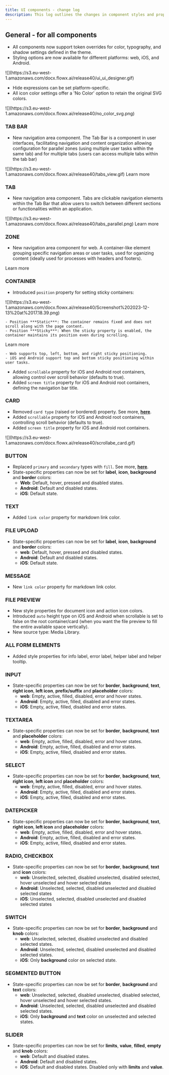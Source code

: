 ```yaml
---
title: UI components - change log
description: This log outlines the changes in component styles and props from version 3.4.x to version 4.0.
---
```


## **General - for all components**

- All components now support token overrides for color, typography, and shadow settings defined in the theme.
- Styling options are now available for different platforms: web, iOS, and Android.

<Card>
![](https://s3.eu-west-1.amazonaws.com/docx.flowx.ai/release40/ui_ui_designer.gif)
</Card>

- Hide expressions can be set platform-specific.
- All icon color settings offer a 'No Color' option to retain the original SVG colors.

<Frame>
![](https://s3.eu-west-1.amazonaws.com/docx.flowx.ai/release40/no_color_svg.png)
</Frame>

### **TAB BAR**

- New navigation area component. The Tab Bar is a component in user interfaces, facilitating navigation and content organization allowing configuration for parallel zones (using multiple user tasks within the same tab) and for multiple tabs (users can access multiple tabs within the tab bar)

<Frame>
![](https://s3.eu-west-1.amazonaws.com/docx.flowx.ai/release40/tabs_view.gif)
</Frame>

<Card title ="Tab Bar" href="/4.0/docs/building-blocks/process/navigation-areas#tab-bar" icon="link">
Learn more
</Card>

### **TAB**

- New navigation area component. Tabs are clickable navigation elements within the Tab Bar that allow users to switch between different sections or functionalities within an application.

<Frame>
![](https://s3.eu-west-1.amazonaws.com/docx.flowx.ai/release40/tabs_parallel.png)
</Frame>

<Card title ="Tab" href="/4.0/docs/building-blocks/process/navigation-areas#tab" icon="link">
Learn more
</Card>

### **ZONE**

- New navigation area component for web. A container-like element grouping specific navigation areas or user tasks, used for oganizing content (ideally used for processes with headers and footers).

<Card title ="Zones" href="/4.0/docs/building-blocks/process/navigation-areas#zone" icon="link">
Learn more
</Card>

### **CONTAINER**

- Introduced `position` property for setting sticky containers:

<Frame>
![](https://s3.eu-west-1.amazonaws.com/docx.flowx.ai/release40/Screenshot%202023-12-13%20at%2017.18.39.png)
</Frame>

    - Position ***Static***: The container remains fixed and does not scroll along with the page content.
    - Position ***Sticky***: When the sticky property is enabled, the container maintains its position even during scrolling.

<Card title ="Sticky container" href="/4.0/docs/building-blocks/process/navigation-areas#styling-options" icon="link">
Learn more
</Card>

    - Web supports top, left, bottom, and right sticky positioning.
    - iOS and Android support top and bottom sticky positioning within user tasks.
- Added `scrollable` property for iOS and Android root containers, allowing control over scroll behavior (defaults to true).
- Added `screen title` property for iOS and Android root containers, defining the navigation bar title.

### **CARD**

- Removed `card type` (raised or bordered) property. See more, [**here**](./migrating-from-v3.4.x/process-configuration#root-components).
- Added `scrollable` property for iOS and Android root containers, controlling scroll behavior (defaults to true).
- Added `screen title` property for iOS and Android root containers.

<Frame>
![](https://s3.eu-west-1.amazonaws.com/docx.flowx.ai/release40/scrollabe_card.gif)
</Frame>

### **BUTTON**

- Replaced `primary` and `secondary` types with `fill`. See more, [**here**](./migrating-from-v3.4.x/process-configuration#buttons).
- State-specific properties can now be set for **label**, **icon**, **background** and **border** colors:
    - **Web**: Default, hover, pressed and disabled states.
    - **Android**: Default and disabled states.
    - **iOS**: Default state.

### **TEXT**

- Added `link color` property for markdown link color.


### **FILE UPLOAD**

- State-specific properties can now be set for **label**, **icon**, **background** and **border** colors:
    - **web**: Default, hover, pressed and disabled states.
    - **Android**: Default and disabled states.
    - **iOS**: Default state.

### **MESSAGE**

- New `link color` property for markdown link color.

### **FILE PREVIEW**

- New style properties for document icon and action icon colors.
- Introduced `auto` height type on iOS and Android when scrollable is set to false on the root container/card (when you want the file preview to fill the entire available space vertically).
- New source type: Media Library.

### **ALL FORM ELEMENTS**

- Added style properties for info label, error label, helper label and helper tooltip.

### **INPUT**

- State-specific properties can now be set for **border**, **background**, **text**, **right icon**, **left icon**, **prefix/suffix** and **placeholder** colors:
    - **web**: Empty, active, filled, disabled, error and hover states.
    - **Android**: Empty, active, filled, disabled and error states.
    - **iOS**: Empty, active, filled, disabled and error states.

### **TEXTAREA**

- State-specific properties can now be set for **border**, **background**, **text** and **placeholder** colors:
    - **web**: Empty, active, filled, disabled, error and hover states.
    - **Android**: Empty, active, filled, disabled and error states.
    - **iOS**: Empty, active, filled, disabled and error states.

### **SELECT**

- State-specific properties can now be set for **border**, **background**, **text**, **right icon**, **left icon** and **placeholder** colors:
    - **web**: Empty, active, filled, disabled, error and hover states.
    - **Android**: Empty, active, filled, disabled and error states.
    - **iOS**: Empty, active, filled, disabled and error states.

### **DATEPICKER**

- State-specific properties can now be set for **border**, **background**, **text**, **right icon**, **left icon** and **placeholder** colors:
    - **web**: Empty, active, filled, disabled, error and hover states.
    - **Android**: Empty, active, filled, disabled and error states.
    - **iOS**: Empty, active, filled, disabled and error states.

### **RADIO, CHECKBOX**

- State-specific properties can now be set for **border**, **background**, **text** and **icon** colors:
    - **web**: Unselected, selected, disabled unselected, disabled selected, hover unselected and hover selected states
    - **Android**: Unselected, selected, disabled unselected and disabled selected states
    - **iOS**: Unselected, selected, disabled unselected and disabled selected states

### **SWITCH**

- State-specific properties can now be set for **border**, **background** and **knob** colors:
    - **web**: Unselected, selected, disabled unselected and disabled selected states.
    - **Android**: Unselected, selected, disabled unselected and disabled selected states.
    - **iOS**: Only **background** color on selected state.

### **SEGMENTED BUTTON**

- State-specific properties can now be set for **border**, **background** and **text** colors:
    - **web**: Unselected, selected, disabled unselected, disabled selected, hover unselected and hover selected states.
    - **Android**: Unselected, selected, disabled unselected and disabled selected states.
    - **iOS**: Only **background** and **text** color on unselected and selected states.

### **SLIDER**

- State-specific properties can now be set for **limits**, **value**, **filled**, **empty** and **knob** colors:
    - **web**: Default and disabled states.
    - **Android**: Default and disabled states.
    - **iOS**: Default and disabled states. Disabled only with **limits** and **value**.